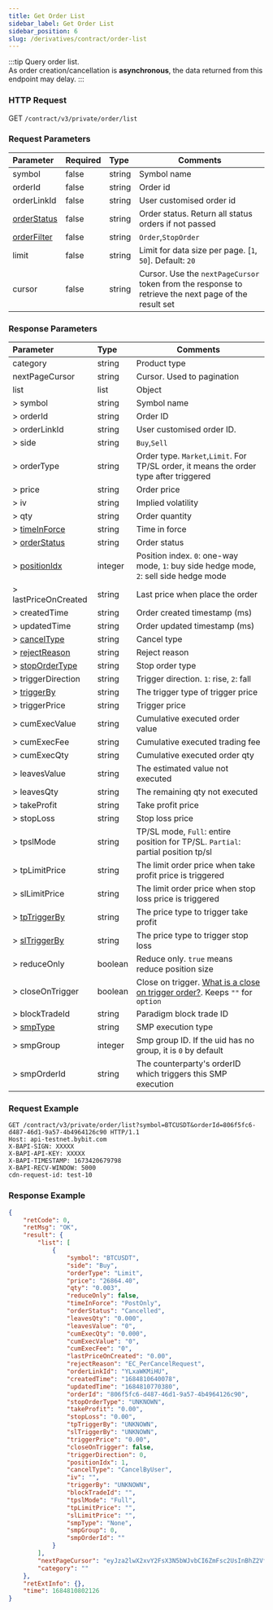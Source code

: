 ```yaml
---
title: Get Order List
sidebar_label: Get Order List
sidebar_position: 6
slug: /derivatives/contract/order-list
---
```


:::tip
Query order list.<br/>
As order creation/cancellation is **asynchronous**, the data returned from this endpoint may delay.
:::

### HTTP Request
GET `/contract/v3/private/order/list`

### Request Parameters
| Parameter | Required | Type | Comments|
|:----- |:-------|:-----|------ |
|symbol |false |string |Symbol name|
|orderId |false |string |Order id |
|orderLinkId |false |string |User customised order id |
|[orderStatus](../enum#orderstatus) |false |string |Order status. Return all status orders if not passed|
|[orderFilter](../enum#orderfilter) |false |string |`Order`,`StopOrder`|
|limit |false |string |Limit for data size per page. [`1`, `50`]. Default: `20`|
|cursor |false |string |Cursor. Use the `nextPageCursor` token from the response to retrieve the next page of the result set|

### Response Parameters
| Parameter | Type | Comments|
|:----- |:-----|------ |
|category |string |Product type |
|nextPageCursor |string |Cursor. Used to pagination |
|list |list |Object |
|> symbol |string |Symbol name |
|> orderId |string |Order ID |
|> orderLinkId |string |User customised order ID. |
|> side |string |`Buy`,`Sell` |
|> orderType |string |Order type. `Market`,`Limit`. For TP/SL order, it means the order type after triggered|
|> price |string |Order price |
|> iv |string |Implied volatility |
|> qty |string |Order quantity |
|> [timeInForce](../enum#timeinforce) |string |Time in force |
|> [orderStatus](../enum#orderstatus) |string |Order status |
|> [positionIdx](../enum#positionidx) |integer |Position index. `0`: one-way mode, `1`: buy side hedge mode, `2`: sell side hedge mode |
|> lastPriceOnCreated |string |Last price when place the order |
|> createdTime |string |Order created timestamp (ms) |
|> updatedTime |string |Order updated timestamp (ms) |
|> [cancelType](../enum#canceltype) |string |Cancel type |
|> [rejectReason](../enum#rejectreason) |string |Reject reason |
|> [stopOrderType](../enum#stopordertype) |string |Stop order type |
|> triggerDirection |string |Trigger direction. `1`: rise, `2`: fall |
|> [triggerBy](../enum#triggerby) |string |The trigger type of trigger price |
|> triggerPrice |string |Trigger price |
|> cumExecValue |string |Cumulative executed order value |
|> cumExecFee |string |Cumulative executed trading fee |
|> cumExecQty |string |Cumulative executed order qty |
|> leavesValue |string |The estimated value not executed  |
|> leavesQty |string |The remaining qty not executed |
|> takeProfit |string |Take profit price |
|> stopLoss |string |Stop loss price |
|> tpslMode |string |TP/SL mode, `Full`: entire position for TP/SL. `Partial`: partial position tp/sl|
|> tpLimitPrice |string |The limit order price when take profit price is triggered|
|> slLimitPrice |string |The limit order price when stop loss price is triggered|
|> [tpTriggerBy](../enum#triggerby) |string |The price type to trigger take profit|
|> [slTriggerBy](../enum#triggerby) |string |The price type to trigger stop loss|
|> reduceOnly |boolean |Reduce only. `true` means reduce position size |
|> closeOnTrigger |boolean |Close on trigger. <a href="https://www.bybit.com/en-US/help-center/bybitHC_Article?language=en_US&id=000001050">What is a close on trigger order?</a>. Keeps `""` for `option` |
|> blockTradeId |string |Paradigm block trade ID|
|> [smpType](../enum#smptype) |string |SMP execution type|
|> smpGroup |integer |Smp group ID. If the uid has no group, it is `0` by default |
|> smpOrderId |string |The counterparty's orderID which triggers this SMP execution|

### Request Example

```http
GET /contract/v3/private/order/list?symbol=BTCUSDT&orderId=806f5fc6-d487-46d1-9a57-4b4964126c90 HTTP/1.1
Host: api-testnet.bybit.com
X-BAPI-SIGN: XXXXX
X-BAPI-API-KEY: XXXXX
X-BAPI-TIMESTAMP: 1673420679798
X-BAPI-RECV-WINDOW: 5000
cdn-request-id: test-10
```

### Response Example

```json
{
    "retCode": 0,
    "retMsg": "OK",
    "result": {
        "list": [
            {
                "symbol": "BTCUSDT",
                "side": "Buy",
                "orderType": "Limit",
                "price": "26864.40",
                "qty": "0.003",
                "reduceOnly": false,
                "timeInForce": "PostOnly",
                "orderStatus": "Cancelled",
                "leavesQty": "0.000",
                "leavesValue": "0",
                "cumExecQty": "0.000",
                "cumExecValue": "0",
                "cumExecFee": "0",
                "lastPriceOnCreated": "0.00",
                "rejectReason": "EC_PerCancelRequest",
                "orderLinkId": "YLxaWKMiHU",
                "createdTime": "1684810640078",
                "updatedTime": "1684810770380",
                "orderId": "806f5fc6-d487-46d1-9a57-4b4964126c90",
                "stopOrderType": "UNKNOWN",
                "takeProfit": "0.00",
                "stopLoss": "0.00",
                "tpTriggerBy": "UNKNOWN",
                "slTriggerBy": "UNKNOWN",
                "triggerPrice": "0.00",
                "closeOnTrigger": false,
                "triggerDirection": 0,
                "positionIdx": 1,
                "cancelType": "CancelByUser",
                "iv": "",
                "triggerBy": "UNKNOWN",
                "blockTradeId": "",
                "tpslMode": "Full",
                "tpLimitPrice": "",
                "slLimitPrice": "",
                "smpType": "None",
                "smpGroup": 0,
                "smpOrderId": ""
            }
        ],
        "nextPageCursor": "eyJza2lwX2xvY2FsX3N5bWJvbCI6ZmFsc2UsInBhZ2VfdG9rZW4iOiIzOTQ3NCJ9",
        "category": ""
    },
    "retExtInfo": {},
    "time": 1684810802126
}
```
